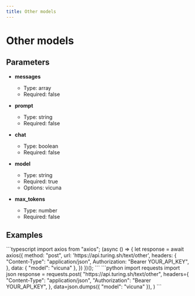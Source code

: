 ```yaml
---
title: Other models
---
```


# Other models

## Parameters


- **messages**
  - Type: array
  - Required: false

- **prompt**
  - Type: string
  - Required: false

- **chat**
  - Type: boolean
  - Required: false

- **model**
  - Type: string
  - Required: true
  - Options: vicuna

- **max_tokens**
  - Type: number
  - Required: false

## Examples

<CodeGroup title="Other models example">
  ```typescript
  import axios from "axios";
  (async () => {
    let response = await axios({
      method: "post",
      url: 'https://api.turing.sh/text/other',
      headers: {
        "Content-Type": "application/json",
        Authorization: "Bearer YOUR_API_KEY",
      },
      data: {
  "model": "vicuna"
},
    })
  })();
  ```
  ```python
  import requests
  import json
  response = requests.post(
    "https://api.turing.sh/text/other",
    headers={
      "Content-Type": "application/json",
      "Authorization": "Bearer YOUR_API_KEY",
    },
    data=json.dumps({
  "model": "vicuna"
}),
  )
  ```
</CodeGroup>